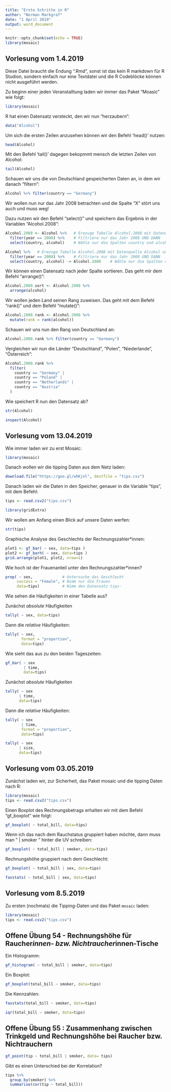```yaml
---
title: "Erste Schritte in R"
author: "Norman Markgraf"
date: "1 April 2019"
output: word_document
---
```


```r
knitr::opts_chunk$set(echo = TRUE)
library(mosaic)
```

## Vorlesung vom 1.4.2019

Diese Datei braucht die Endung ".Rmd", sonst ist das kein R markdown für R Studion, sondern einfach nur eine Textdatei und die R Codeblöcke können nicht ausgeführt werden.

Zu beginn einer jeden Veranstalltung laden wir immer das Paket "Moasic" wie folgt:

```r
library(mosaic)
```


R hat einen Datensatz versteckt, den wir nun "herzaubern":

```r
data("Alcohol")
```


Um sich die ersten Zeilen anzusehen können wir den Befehl 'head()' nutzen:


```r
head(Alcohol)
```

Mit den Befehl 'tail()' dagegen bekopmmt mensch die letzten Zeilen von Alcohol:

```r
tail(Alcohol)
```


Schauen wir uns die von Deutschland gespeicherten Daten an, in dem wir danach "filtern":

```r
Alcohol %>% filter(country == "Germany")
```

Wir wollen nun nur das Jahr 2008 betrachten und die Spalte "X" stört uns auch und muss weg!

Dazu nutzen wir den Befehl "select()" und speichern das Ergebnis in der Variablen "Alcohol.2008":

```r
Alcohol.2008 <- Alcohol %>%   # Erezuge Tabelle Alcohol.2008 mit Datenquelle Alcohol und dann 
  filter(year == 2008) %>%    # Filtriere nur das Jahr 2008 UND DANN
  select(country, alcohol)    # Wähle nur die Spalten country und alcohol
```


```r
Alcohol %>%   # Erezuge Tabelle Alcohol.2008 mit Datenquelle Alcohol und dann 
  filter(year == 2008) %>%    # Filtriere nur das Jahr 2008 UND DANN
  select(country, alcohol) -> Alcohol.2008    # Wähle nur die Spalten country und alcohol
```


Wir können einen Datensatz nach jeder Spalte sortieren. Das geht mir dem Befehl "arrange()":

```r
Alcohol.2008.sort <- Alcohol.2008 %>%
  arrange(alcohol)
```


Wir wollen jeden Land seinen Rang zuweisen. Das geht mit dem Befehl "rank()" und dem Befehl "mutate()":

```r
Alcohol.2008.rank <- Alcohol.2008 %>%
  mutate(rank = rank(alcohol))
```

Schauen wir uns nun den Rang von Deutschland an:

```r
Alcohol.2008.rank %>% filter(country == "Germany")
```


Vergleichen wir nun die Länder "Deutschland", "Polen", "Niederlande", "Österreich":

```r
Alcohol.2008.rank %>% 
  filter(
    country == "Germany" | 
    country == "Poland" |
    country == "Netherlands" |
    country == "Austria"
  )
```

Wie speichert R nun den Datensatz ab?

```r
str(Alcohol)
```


```r
inspect(Alcohol)
```


## Vorlesung vom 13.04.2019


Wie immer laden wir zu erst Mosaic:


```r
library(mosaic)
```

Danach wollen wir die tipping Daten aus dem Netz laden:

```r
download.file("https://goo.gl/whKjnl", destfile = "tips.csv")
```
Danach laden wir die Daten in den Speicher, genauer in die Variable "tips", mit dem Befehl:

```r
tips <- read.csv2("tips.csv")
```


```r
library(gridExtra)
```

Wir wollen am Anfang einen Blick auf unsere Daten werfen:

```r
str(tips)
```


Graphische Analyse des Geschlechts der Rechnungszahler*innen:


```r
plot1 <- gf_bar( ~ sex, data=tips )
plot2 <- gf_barh( ~ sex, data=tips )
grid.arrange(plot1, plot2, nrow=1)
```


Wie hoch ist der Frauenanteil unter den Rechnungszahler*innen?

```r
prop( ~ sex,             # Untersuche das Geschlecht
     success = "Female", # Nimm nur die Frauen
     data=tips)          # Nimm den Datensatz tips-
```


Wie sehen die Häufigkeiten in einer Tabelle aus?

Zunächst *absolute* Häufigkeiten

```r
tally( ~ sex, data=tips)
```

Dann die *relative* Häufigkeiten:

```r
tally( ~ sex, 
       format = "proportion",
       data=tips)
```

Wie sieht das aus zu den beiden Tageszeiten:

```r
gf_bar( ~ sex
        | time, 
        data=tips)
```

Zunächst *absolute* Häufigkeiten

```r
tally( ~ sex 
      | time, 
      data=tips)
```

Dann die *relative* Häufigkeiten:

```r
tally( ~ sex
       | time, 
       format = "proportion",
       data=tips)
```

```r
tally( ~ sex 
      | size, 
      data=tips)
```


## Vorlesung vom 03.05.2019

Zunächst laden wir, zur Sicherheit, das Paket mosaic und die tipping Daten nach R:


```r
library(mosaic)
tips <- read.csv2("tips.csv")
```


Einen Boxplot des Rechnungsbetrags erhalten wir mit dem Befehl "gf_boxplot" wie folgt:

```r
gf_boxplot( ~ total_bill, data=tips)
```

Wenn ich das nach dem Rauchstatus gruppiert haben möchte, dann muss man " | smoker " hinter die UV schreiben:

```r
gf_boxplot( ~ total_bill | smoker, data=tips)
```

Rechnungshöhe gruppiert nach dem Geschlecht:

```r
gf_boxplot( ~ total_bill | sex, data=tips)
```


```r
favstats( ~ total_bill | sex, data=tips)
```

## Vorlesung vom 8.5.2019

Zu ersten (nochmals) die Tipping-Daten und das Paket `mosaic` laden:

```r
library(mosaic)
tips <- read.csv2("tips.csv")
```


## Offene Übung 54 - Rechnungshöhe für Raucher*innen- bzw. Nichtraucher*innen-Tische

Ein Histogramm:

```r
gf_histogram( ~ total_bill | smoker, data=tips)
```

Ein Boxplot:

```r
gf_boxplot(total_bill ~ smoker, data=tips)
```

Die Kennzahlen:

```r
favstats(total_bill ~ smoker, data=tips)
```

```r
iqr(total_bill ~ smoker, data=tips)
```

## Offene Übung 55 : Zusammenhang zwischen Trinkgeld und Rechnungshöhe bei Raucher bzw. Nichtrauchern


```r
gf_point(tip ~ total_bill | smoker, data= tips)
```

Gibt es einen Unterschied bei der Korrelation?
```r
tips %>%
  group_by(smoker) %>%
  summarise(cor(tip ~ total_bill))
```


